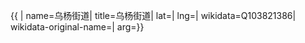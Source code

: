 {{ {{{1|PRC admin/showdata}}}|
name=乌杨街道|
title=乌杨街道|
lat=|
lng=|
wikidata=Q103821386|
wikidata-original-name=|
arg={{{arg|}}}}}